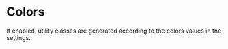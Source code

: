 
<Meta title="Utilities/Colors" />

# Colors

If enabled, utility classes are generated according to the colors values in the settings.

<ColorPalette>
  <ColorItem title="Black" subtitle="u-color-black" colors={[color.darkest]} />
  <ColorItem
    title="Gray dark"
    subtitle="u-color-gray-dark"
    colors={[color.dark]}
  />
  <ColorItem title="Gray" subtitle="u-color-gray" colors={[color.medium]} />
  <ColorItem
    title="Gray light"
    subtitle="u-color-gray-light"
    colors={[color.light]}
  />
  <ColorItem title="White" subtitle="u-color-white" colors={[color.lightest]} />
  <ColorItem
    title="Primary"
    subtitle="u-color-primary"
    colors={[color.primary.base]}
  />
  <ColorItem
    title="Primary dark"
    subtitle="u-color-primary-dark"
    colors={[color.primary.dark]}
  />
  <ColorItem
    title="Primary light"
    subtitle="u-color-primary-light"
    colors={[color.primary.light]}
  />
</ColorPalette>
